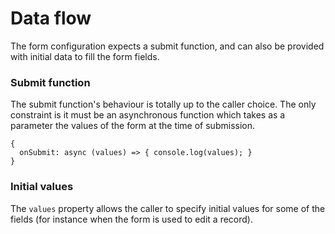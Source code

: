 
<Meta title="Data flow" />

# Data flow

The form configuration expects a submit function, and can also be provided with initial data to fill the form fields.

### Submit function

The submit function's behaviour is totally up to the caller choice. The only constraint is it must be an asynchronous function which takes as a parameter the values of the form at the time of submission.

```
{
  onSubmit: async (values) => { console.log(values); }
}
```

### Initial values

The `values` property allows the caller to specify initial values for some of the fields (for instance when the form is used to edit a record).

<Canvas>
  <Story id="components-form--initial-values" />
</Canvas>
